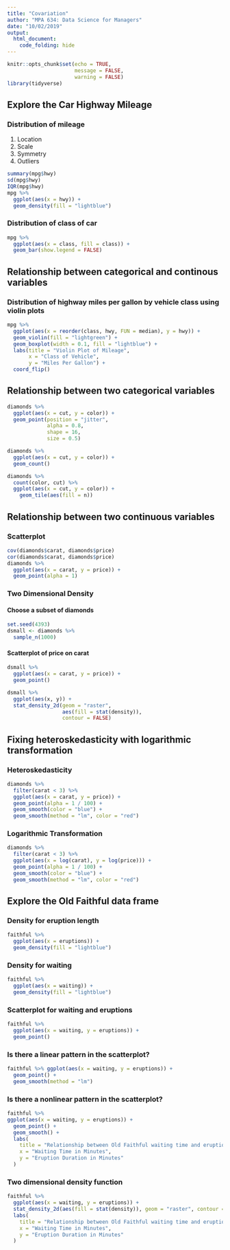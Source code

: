 ```yaml
---
title: "Covariation"
author: "MPA 634: Data Science for Managers"
date: "10/02/2019"
output:
  html_document:
    code_folding: hide
---
```


```r
knitr::opts_chunk$set(echo = TRUE,
                      message = FALSE,
                      warning = FALSE)
library(tidyverse)
```

## Explore the Car Highway Mileage
### Distribution of mileage

1.  Location
1.  Scale
1.  Symmetry
1.  Outliers

```r
summary(mpg$hwy)
sd(mpg$hwy)
IQR(mpg$hwy)
mpg %>%
  ggplot(aes(x = hwy)) +
  geom_density(fill = "lightblue")
```

### Distribution of class of car

```r
mpg %>%
  ggplot(aes(x = class, fill = class)) +
  geom_bar(show.legend = FALSE)
```

## Relationship between categorical and continous variables

### Distribution of highway miles per gallon by vehicle class using violin plots

```r
mpg %>%
  ggplot(aes(x = reorder(class, hwy, FUN = median), y = hwy)) +
  geom_violin(fill = "lightgreen") +
  geom_boxplot(width = 0.1, fill = "lightblue") +
  labs(title = "Violin Plot of Mileage",
       x = "Class of Vehicle",
       y = "Miles Per Gallon") +
  coord_flip()
```

## Relationship between two categorical variables

```r
diamonds %>%
  ggplot(aes(x = cut, y = color)) +
  geom_point(position = "jitter",
             alpha = 0.8,
             shape = 16,
             size = 0.5)

diamonds %>%
  ggplot(aes(x = cut, y = color)) +
  geom_count()

diamonds %>% 
  count(color, cut) %>% 
  ggplot(aes(x = cut, y = color)) +
    geom_tile(aes(fill = n))
```

## Relationship between two continuous variables

### Scatterplot

```r
cov(diamonds$carat, diamonds$price)
cor(diamonds$carat, diamonds$price)
diamonds %>%
  ggplot(aes(x = carat, y = price)) +
  geom_point(alpha = 1)
```

### Two Dimensional Density

#### Choose a subset of diamonds

```r
set.seed(4393)
dsmall <- diamonds %>%
  sample_n(1000)
```

#### Scatterplot of price on carat

```r
dsmall %>%
  ggplot(aes(x = carat, y = price)) +
  geom_point()

dsmall %>%
  ggplot(aes(x, y)) +
  stat_density_2d(geom = "raster",
                  aes(fill = stat(density)),
                  contour = FALSE)
```

## Fixing heteroskedasticity with logarithmic transformation

### Heteroskedasticity

```r
diamonds %>%
  filter(carat < 3) %>% 
  ggplot(aes(x = carat, y = price)) +
  geom_point(alpha = 1 / 100) +
  geom_smooth(color = "blue") + 
  geom_smooth(method = "lm", color = "red")
```
### Logarithmic Transformation

```r
diamonds %>%
  filter(carat < 3) %>% 
  ggplot(aes(x = log(carat), y = log(price))) +
  geom_point(alpha = 1 / 100) +
  geom_smooth(color = "blue") + 
  geom_smooth(method = "lm", color = "red")
```

## Explore the Old Faithful data frame
### Density for eruption length
```r
faithful %>%
  ggplot(aes(x = eruptions)) +
  geom_density(fill = "lightblue")
```

### Density for waiting
```r
faithful %>%
  ggplot(aes(x = waiting)) +
  geom_density(fill = "lightblue")
```

### Scatterplot for waiting and eruptions  

```r
faithful %>%
  ggplot(aes(x = waiting, y = eruptions)) +
  geom_point()
```

### Is there a linear pattern in the scatterplot? 

```r
faithful %>% ggplot(aes(x = waiting, y = eruptions)) +
  geom_point() +
  geom_smooth(method = "lm")
```

### Is there a nonlinear pattern in the scatterplot?

```r
faithful %>%
ggplot(aes(x = waiting, y = eruptions)) +
  geom_point() +
  geom_smooth() +
  labs(
    title = "Relationship between Old Faithful waiting time and eruption time",
    x = "Waiting Time in Minutes",
    y = "Eruption Duration in Minutes"
  )
```

### Two dimensional density function

```r
faithful %>%
  ggplot(aes(x = waiting, y = eruptions)) +
  stat_density_2d(aes(fill = stat(density)), geom = "raster", contour = FALSE) +
  labs(
    title = "Relationship between Old Faithful waiting time and eruption time",
    x = "Waiting Time in Minutes",
    y = "Eruption Duration in Minutes"
  )
```

